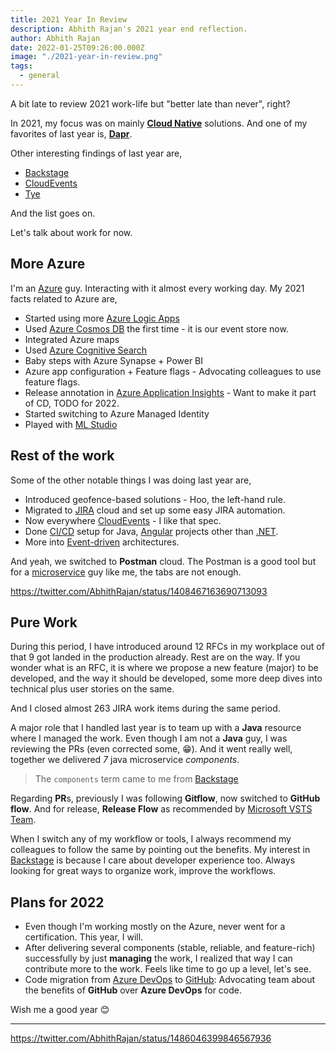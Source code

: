 ```yaml
---
title: 2021 Year In Review
description: Abhith Rajan's 2021 year end reflection.
author: Abhith Rajan
date: 2022-01-25T09:26:00.000Z
image: "./2021-year-in-review.png"
tags:
  - general
---
```


A bit late to review 2021 work-life but "better late than never", right?

In 2021, my focus was on mainly **[Cloud Native](/topics/cloud-native/)** solutions. And one of my favorites of last year is, **[Dapr][2]**.

Other interesting findings of last year are,

- [Backstage][1]
- [CloudEvents][3]
- [Tye][4]

And the list goes on.

Let's talk about work for now.

## More Azure

I'm an [Azure][5] guy. Interacting with it almost every working day.
My 2021 facts related to Azure are,

- Started using more [Azure Logic Apps](/topics/azure-logic-apps/)
- Used [Azure Cosmos DB](/topics/cosmos-db/) the first time - it is our event store now.
- Integrated Azure maps
- Used [Azure Cognitive Search](/topics/azure-cognitive-search/)
- Baby steps with Azure Synapse + Power BI
- Azure app configuration + Feature flags - Advocating colleagues to use feature flags.
- Release annotation in [Azure Application Insights](/topics/app-insights/) - Want to make it part of CD, TODO for 2022.
- Started switching to Azure Managed Identity
- Played with [ML Studio](/topics/machine-learning/)

## Rest of the work

Some of the other notable things I was doing last year are,

- Introduced geofence-based solutions - Hoo, the left-hand rule.
- Migrated to [JIRA](/topics/jira/) cloud and set up some easy JIRA automation.
- Now everywhere [CloudEvents][3] - I like that spec.
- Done [CI/CD][7] setup for Java, [Angular](/topics/angular/) projects other than [.NET][6].
- More into [Event-driven](/topics/event-sourcing/) architectures.

And yeah, we switched to **Postman** cloud.
The Postman is a good tool but for a [microservice](/topics/microservices/) guy like me, the tabs are not enough.

https://twitter.com/AbhithRajan/status/1408467163690713093

## Pure Work

During this period, I have introduced around 12 RFCs in my workplace out of that 9 got landed in the production already.
Rest are on the way. If you wonder what is an RFC, it is where we propose a new feature (major) to be developed, and the way it should be developed, some more deep dives into technical plus user stories on the same.

And I closed almost 263 JIRA work items during the same period.

A major role that I handled last year is to team up with a **Java** resource where I managed the work.
Even though I am not a **Java** guy, I was reviewing the PRs (even corrected some, 😁).
And it went really well, together we delivered _7_ java microservice _components_.

> The `components` term came to me from [Backstage][1]

Regarding **PR**s, previously I was following **Gitflow**, now switched to **GitHub flow**.
And for release, **Release Flow** as recommended by [Microsoft VSTS Team](https://devblogs.microsoft.com/devops/release-flow-how-we-do-branching-on-the-vsts-team/).

When I switch any of my workflow or tools, I always recommend my colleagues to follow the same by pointing out the benefits.
My interest in [Backstage][1] is because I care about developer experience too.
Always looking for great ways to organize work, improve the workflows.

## Plans for 2022

- Even though I'm working mostly on the Azure, never went for a certification. This year, I will.
- After delivering several components (stable, reliable, and feature-rich) successfully by just **managing** the work, I realized that way I can contribute more to the work. Feels like time to go up a level, let's see.
- Code migration from [Azure DevOps][7] to [GitHub](/topics/github/): Advocating team about the benefits of **GitHub** over **Azure DevOps** for code.

Wish me a good year 😊

---

https://twitter.com/AbhithRajan/status/1486046399846567936

[1]: /topics/backstage/
[2]: /topics/dapper/
[3]: /topics/cloudevents/
[4]: https://github.com/dotnet/tye
[5]: /topics/azure/
[6]: /topics/dotnet/
[7]: /topics/azure-devops/
